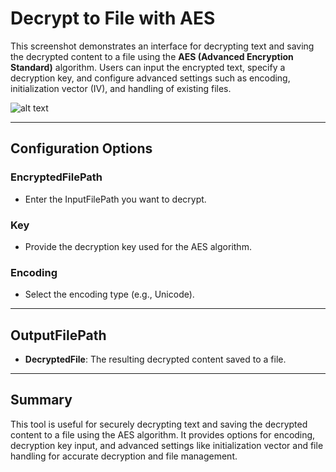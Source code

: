 # Decrypt to File with AES

This screenshot demonstrates an interface for decrypting text and saving the decrypted content to a file using the **AES (Advanced Encryption Standard)** algorithm. Users can input the encrypted text, specify a decryption key, and configure advanced settings such as encoding, initialization vector (IV), and handling of existing files.

![alt text](../../../assets/cryptography/decrypt-to-file-with-aes.png)

---

## Configuration Options

### EncryptedFilePath
- Enter the InputFilePath you want to decrypt.

### Key
- Provide the decryption key used for the AES algorithm.

### Encoding
- Select the encoding type (e.g., Unicode).
---

## OutputFilePath
- **DecryptedFile**: The resulting decrypted content saved to a file.
---

## Summary
This tool is useful for securely decrypting text and saving the decrypted content to a file using the AES algorithm. It provides options for encoding, decryption key input, and advanced settings like initialization vector and file handling for accurate decryption and file management.